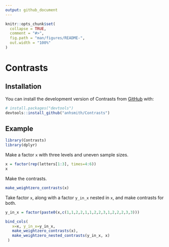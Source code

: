 ```yaml
---
output: github_document
---
```



```r
knitr::opts_chunk$set(
  collapse = TRUE,
  comment = "#>",
  fig.path = "man/figures/README-",
  out.width = "100%"
)
```

# Contrasts


## Installation

You can install the development version of Contrasts from [GitHub](https://github.com/) with:

``` r
# install.packages("devtools")
devtools::install_github("anhsmith/Contrasts")
```

## Example

```r
library(Contrasts)
library(dplyr)
```

Make a factor `x` with three levels and uneven sample sizes.

```r
x = factor(rep(letters[1:3], times=4:6))
x
```

Make the contrasts.

```r
make_weightzero_contrasts(x)
```

Take factor `x`, along with a factor `y_in_x` nested in `x`, and make contrasts for both.

```r
y_in_x = factor(paste0(x,c(1,1,2,2,1,1,2,2,3,1,2,2,2,3,3)))

bind_cols(
   x=x, y_in_x=y_in_x,
   make_weightzero_contrasts(x),
   make_weightzero_nested_contrasts(y_in_x, x)
 )
```



